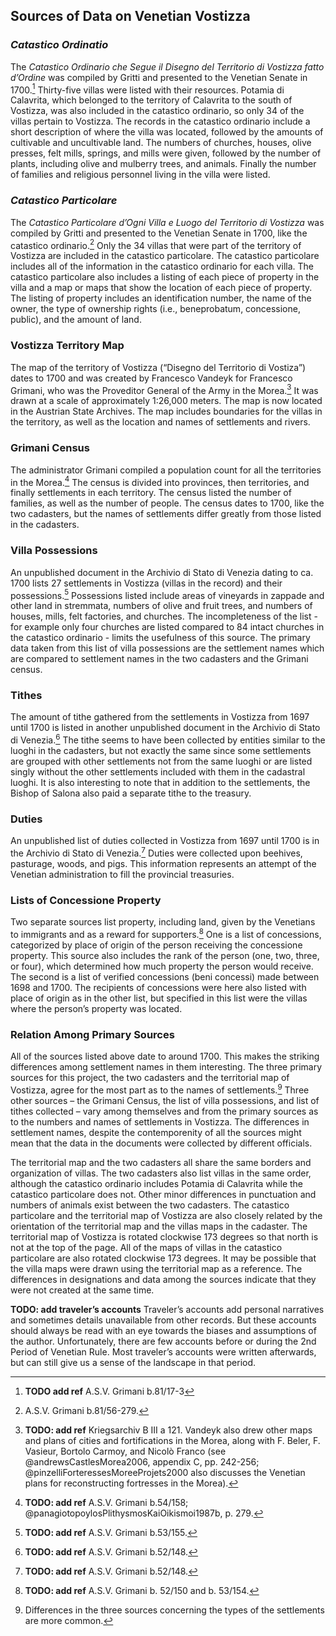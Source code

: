 ## Sources of Data on Venetian Vostizza {#sources}

### *Catastico Ordinatio*
The *Catastico Ordinario che Segue il Disegno del Territorio di Vostizza fatto d’Ordine* was compiled by Gritti and presented to the Venetian Senate in 1700.^[ **TODO add ref** A.S.V. Grimani b.81/17-3] Thirty-five villas were listed with their resources. Potamia di Calavrita, which belonged to the territory of Calavrita to the south of Vostizza, was also included in the catastico ordinario, so only 34 of the villas pertain to Vostizza. The records in the catastico ordinario include a short description of where the villa was located, followed by the amounts of cultivable and uncultivable land. The numbers of churches, houses, olive presses, felt mills, springs, and mills were given, followed by the number of plants, including olive and mulberry trees, and animals. Finally the number of families and religious personnel living in the villa were listed.

### *Catastico Particolare*
The *Catastico Particolare d’Ogni Villa e Luogo del Territorio di Vostizza* was compiled by Gritti and presented to the Venetian Senate in 1700, like the catastico ordinario.^[A.S.V. Grimani b.81/56-279.] Only the 34 villas that were part of the territory of Vostizza are included in the catastico particolare. The catastico particolare includes all of the information in the catastico ordinario for each villa. The catastico particolare also includes a listing of each piece of property in the villa and a map or maps that show the location of each piece of property. The listing of property includes an identification number, the name of the owner, the type of ownership rights (i.e., beneprobatum, concessione, public), and the amount of land.

### Vostizza Territory Map
The map of the territory of Vostizza (“Disegno del Territorio di Vostiza”) dates to 1700 and was created by Francesco Vandeyk for Francesco Grimani, who was the Proveditor General of the Army in the Morea.^[**TODO: add ref** Kriegsarchiv B III a 121. Vandeyk also drew other maps and plans of cities and fortifications in the Morea, along with F. Beler, F. Vasieur, Bortolo Carmoy, and Nicolò Franco (see @andrewsCastlesMorea2006, appendix C, pp. 242-256; @pinzelliForteressesMoreeProjets2000 also discusses the Venetian plans for reconstructing fortresses in the Morea).] It was drawn at a scale of approximately 1:26,000 meters. The map is now located in the Austrian State Archives. The map includes boundaries for the villas in the territory, as well as the location and names of settlements and rivers.

### Grimani Census
The administrator Grimani compiled a population count for all the territories in the Morea.^[**TODO: add ref** A.S.V. Grimani b.54/158; @panagiotopoylosPlithysmosKaiOikismoi1987b, p. 279.] The census is divided into provinces, then territories, and finally settlements in each territory. The census listed the number of families, as well as the number of people. The census dates to 1700, like the two cadasters, but the names of settlements differ greatly from those listed in the cadasters.

### Villa Possessions
An unpublished document in the Archivio di Stato di Venezia dating to ca. 1700 lists 27 settlements in Vostizza (villas in the record) and their possessions.^[**TODO: add ref** A.S.V. Grimani b.53/155.] Possessions listed include areas of vineyards in zappade and other land in stremmata, numbers of olive and fruit trees, and numbers of houses, mills, felt factories, and churches. The incompleteness of the list - for example only four churches are listed compared to 84 intact churches in the catastico ordinario - limits the usefulness of this source. The primary data taken from this list of villa possessions are the settlement names which are compared to settlement names in the two cadasters and the Grimani census.

### Tithes
The amount of tithe gathered from the settlements in Vostizza from 1697 until 1700 is listed in another unpublished document in the Archivio di Stato di Venezia.^[**TODO: add ref** A.S.V. Grimani b.52/148.] The tithe seems to have been collected by entities similar to the luoghi in the cadasters, but not exactly the same since some settlements are grouped with other settlements not from the same luoghi or are listed singly without the other settlements included with them in the cadastral luoghi. It is also interesting to note that in addition to the settlements, the Bishop of Salona also paid a separate tithe to the treasury.

### Duties
An unpublished list of duties collected in Vostizza from 1697 until 1700 is in the Archivio di Stato di Venezia.^[**TODO: add ref** A.S.V. Grimani b.52/148.] Duties were collected upon beehives, pasturage, woods, and pigs. This information represents an attempt of the Venetian administration to fill the provincial treasuries.

### Lists of Concessione Property
Two separate sources list property, including land, given by the Venetians to immigrants and as a reward for supporters.^[**TODO: add ref** A.S.V. Grimani b. 52/150 and b. 53/154.] One is a list of concessions, categorized by place of origin of the person receiving the concessione property. This source also includes the rank of the person (one, two, three, or four), which determined how much property the person would receive. The second is a list of verified concessions (beni concessi) made between 1698 and 1700. The recipients of concessions were here also listed with place of origin as in the other list, but specified in this list were the villas where the person’s property was located.

### Relation Among Primary Sources
All of the sources listed above date to around 1700. This makes the striking differences among settlement names in them interesting. The three primary sources for this project, the two cadasters and the territorial map of Vostizza, agree for the most part as to the names of settlements.^[ Differences in the three sources concerning the types of the settlements are more common.] Three other sources – the Grimani Census, the list of villa possessions, and list of tithes collected – vary among themselves and from the primary sources as to the numbers and names of settlements in Vostizza. The differences in settlement names, despite the contemporenity of all the sources might mean that the data in the documents were collected by different officials.

The territorial map and the two cadasters all share the same borders and organization of villas. The two cadasters also list villas in the same order, although the catastico ordinario includes Potamia di Calavrita while the catastico particolare does not. Other minor differences in punctuation and numbers of animals exist between the two cadasters. The catastico particolare and the territorial map of Vostizza are also closely related by the orientation of the territorial map and the villas maps in the cadaster. The territorial map of Vostizza is rotated clockwise 173 degrees so that north is not at the top of the page. All of the maps of villas in the catastico particolare are also rotated clockwise 173 degrees. It may be possible that the villa maps were drawn using the territorial map as a reference. The differences in designations and data among the sources indicate that they were not created at the same time.


**TODO: add traveler's accounts**
Traveler's accounts add personal narratives and sometimes details unavailable from other records. But these accounts should always be read with an eye towards the biases and assumptions of the author. Unfortunately, there are few accounts before or during the 2nd Period of Venetian Rule. Most traveler's accounts were written afterwards, but can still give us a sense of the landscape in that period.

